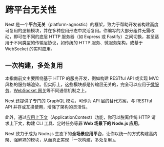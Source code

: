 # 跨平台无关性

Nest 是一个**平台无关**（platform-agnostic）的框架，致力于帮助开发者构建高度可复用的逻辑模块，并在多种应用形态中灵活复用。你编写的大部分组件无需改动，即可在不同的底层 HTTP 服务器（如 Express 或 Fastify）之间切换，甚至适用于不同类型的传输层协议，如传统的 HTTP 服务、微服务架构，或基于 WebSocket 的实时应用。

## 一次构建，多处复用

本指南前文主要围绕基于 HTTP 的服务开发，例如构建 RESTful API 或实现 MVC 风格的服务端渲染。但实际上，这些模块都是传输层无关的，完全可以应用于[微服务](/microservices/basics)、[WebSocket 网关](/websockets/gateways)等不同通信机制之上。

Nest 还提供了专门的 GraphQL 模块，可作为 API 层的替代方案，与 RESTful API 并存或互换使用，增强了架构的灵活性。

此外，通过[应用上下文](/application-context)（ApplicationContext）功能，你可以脱离传统 HTTP 请求上下文，构建 CLI 工具、定时任务等**非 Web 场景下的 Node.js 应用**。

Nest 致力于成为 Node.js 生态下的**全场景应用平台**，让你以统一的方式构建高内聚、强解耦的模块，从而真正实现「一次构建，多处复用」。
